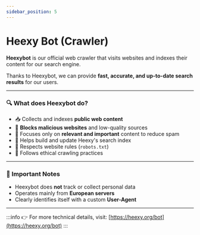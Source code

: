 ---
sidebar_position: 5
---

# Heexy Bot (Crawler)

**Heexybot** is our official web crawler that visits websites and indexes their content for our search engine.

Thanks to Heexybot, we can provide **fast, accurate, and up-to-date search results** for our users.

---

### 🔍 What does Heexybot do?

- 📥 Collects and indexes **public web content**  
- 🚫 **Blocks malicious websites** and low-quality sources  
- 🧠 Focuses only on **relevant and important** content to reduce spam  
- 📡 Helps build and update Heexy's search index  
- 🔐 Respects website rules (`robots.txt`)  
- 🤝 Follows ethical crawling practices  

---

### 📌 Important Notes

- Heexybot does **not** track or collect personal data  
- Operates mainly from **European servers**  
- Clearly identifies itself with a custom **User-Agent**  

---
:::info
👉 For more technical details, visit: [https://heexy.org/bot](https://heexy.org/bot)
:::
